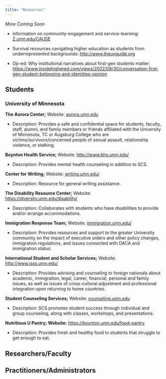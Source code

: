 ```yaml
---
title: "Resources"
---
```


*More Coming Soon*

-   Information on community-engagement and service-learning: [Z.umn.edu/CAUSE](z.umn.edu/CAUSE)

-   Survival resources navigating higher education as students from underrepresented backgrounds: <http://www.theunguide.org>

-   Op-ed: Why institutional narratives about first-gen students matter: <https://www.insidehighered.com/views/2022/08/30/conversation-first-gen-student-belonging-and-identities-opinion>

## Students

### University of Minnesota

**The Aurora Center;** Website: [aurora.umn.edu](http://aurora.umn.edu/)

-   Description: Provides a safe and confidential space for students, faculty, staff, alumni, and family members or friends affiliated with the University of Minnesota, TC or Augsburg College who are victims/survivors/concerned people of sexual assault, relationship violence, or stalking.

**Boynton Health Service;** Website: <http://www.bhs.umn.edu/>

-   Description: Provides mental health counseling in addition to SCS.

**Center for Writing;** Website: [writing.umn.edu/](http://writing.umn.edu/)

-   Description: Resource for general writing assistance.

**The Disability Resource Center;** Website: <https://diversity.umn.edu/disability/>

-   Description: Collaborates with students who have disabilities to provide and/or arrange accommodations.

**Immigration Response Team;** Website: [immigration.umn.edu/](http://immigration.umn.edu/)

-   Description: Provides resources and support to the greater University community on the impact of executive orders and other policy changes, immigration regulations, and issues connected with DACA and immigration status.

**International Student and Scholar Services;** Website: <http://www.isss.umn.edu/>

-   Description: Provides advising and counseling to foreign nationals about academic, immigration, legal, career, financial, personal and family issues, as well as issues of cross-cultural adjustment and professional integration upon returning to home countries.

**Student Counseling Services;** Website: [counseling.umn.edu](http://counseling.umn.edu/)

-   Description: SCS promotes student success through individual and group counseling, along with classes, workshops, and presentations.

**Nutritious U Pantry; Website:** <https://boynton.umn.edu/food-pantry>

-   Description: Provides fresh and healthy food to students that struggle to get enough to eat.

## Researchers/Faculty

## Practitioners/Administrators
